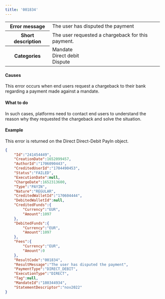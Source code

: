 ```yaml
---
title: '001834'  
---
```

  
<table>
    <tbody>
        <tr>
            <th class="header"><strong>Error message</strong></th>
            <td class="table-content">The user has disputed the payment</td>
        </tr>
        <tr>
            <th class="header"><strong>Short description</strong></th>
            <td class="table-content">The user requested a chargeback for this payment.</td>
        </tr>
        <tr>
            <th class="header"><strong>Categories</strong></th>
            <td class="table-content">  
<div class="label">Mandate</div>  
<div class="label">Direct debit</div>  
<div class="label">Dispute</div>
</td>
        </tr>
    </tbody>
</table>  

#### Causes  

This error occurs when end users request a chargeback to their bank regarding a payment made against a mandate.  

#### What to do  

In such cases, platforms need to contact end users to understand the reason why they requested the chargeback and solve the situation.  

#### Example  

This error is returned on the Direct Direct-Debit PayIn object.  
```json API Response
{
    "Id":"241454449",
    "CreationDate":1652099457,
    "AuthorId":"1706090443",
    "CreditedUserId":"1704490453",
    "Status":"FAILED",
    "ExecutionDate":null,
    "ChargeDate":1652313600,
    "Type":"PAYIN",
    "Nature":"REGULAR",
    "CreditedWalletId":"170604444",
    "DebitedWalletId":null,
    "CreditedFunds":{
        "Currency":"EUR",
        "Amount":1097
    },
    "DebitedFunds":{
        "Currency":"EUR",
        "Amount":1097
    },
    "Fees":{
        "Currency":"EUR",
        "Amount":0
    },
    "ResultCode":"001834",
    "ResultMessage":"The user has disputed the payment",
    "PaymentType":"DIRECT_DEBIT",
    "ExecutionType":"DIRECT",
    "Tag":null,
    "MandateId":"180344934",
    "StatementDescriptor":"nov2022"
}
```